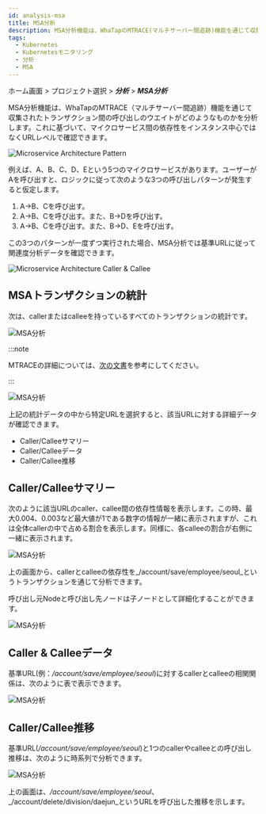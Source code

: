 ```yaml
---
id: analysis-msa
title: MSA分析
description: MSA分析機能は、WhaTapのMTRACE(マルチサーバー間追跡)機能を通じて収集されたトランザクション間の呼び出し比重を分析します。
tags:
  - Kubernetes
  - Kubernetesモニタリング
  - 分析
  - MSA
---
```


ホーム画面 > プロジェクト選択 > **_分析_** > **_MSA分析_**

MSA分析機能は、WhaTapのMTRACE（マルチサーバー間追跡）機能を通じて収集されたトランザクション間の呼び出しのウエイトがどのようなものかを分析します。これに基づいて、マイクロサービス間の依存性をインスタンス中心ではなくURLレベルで確認できます。

![Microservice Architecture Pattern](https://img.whatap.io/media/images/whatap_application_analysis_msa_pattern.png)

例えば、A、B、C、D、Eという5つのマイクロサービスがあります。ユーザーがAを呼び出すと、ロジックに従って次のような3つの呼び出しパターンが発生すると仮定します。 

1.  A→B、Cを呼び出す。
2.  A→B、Cを呼び出す。また、B→Dを呼び出す。
3.  A→B、Cを呼び出す。また、B→D、Eを呼び出す。 

この3つのパターンが一度ずつ実行された場合、MSA分析では基準URLに従って関連度分析データを確認できます。

![Microservice Architecture Caller & Callee](https://img.whatap.io/media/images/whatap_application_analysis_msa_caller_callee.png)

## MSAトランザクションの統計

次は、callerまたはcalleeを持っているすべてのトランザクションの統計です。

![MSA分析](https://img.whatap.io/media/images/whatap_application_analysis_msa_2.png)

:::note

MTRACEの詳細については、[次の文書](../java/trs-multi-trace)を参考にしてください。

:::

![MSA分析](https://img.whatap.io/media/images/whatap_application_analysis_msa_2.png)

上記の統計データの中から特定URLを選択すると、該当URLに対する詳細データが確認できます。

-   Caller/Calleeサマリー
-   Caller/Calleeデータ
-   Caller/Callee推移

## Caller/Calleeサマリー

次のように該当URLのcaller、callee間の依存性情報を表示します。この時、最大0.004、0.003など最大値が1である数字の情報が一緒に表示されますが、これは全体callerの中で占める割合を表示します。同様に、各calleeの割合が右側に一緒に表示されます。

![MSA分析](https://img.whatap.io/media/images/whatap_application_analysis_msa_3.png)

上の画面から、callerとcalleeの依存性を_/account/save/employee/seoul_というトランザクションを通じて分析できます。

呼び出し元Nodeと呼び出し先ノードは子ノードとして詳細化することができます。

![MSA分析](https://img.whatap.io/media/images/whatap_application_analysis_msa_4.png)

## Caller & Calleeデータ

基準URL(例：_/account/save/employee/seoul_)に対するcallerとcalleeの相関関係は、次のように表で表示できます。

![MSA分析](https://img.whatap.io/media/images/whatap_application_analysis_msa_5.png)

## Caller/Callee推移

基準URL(_/account/save/employee/seoul_)と1つのcallerやcalleeとの呼び出し推移は、次のように時系列で分析できます。 

![MSA分析](https://img.whatap.io/media/images/whatap_application_analysis_msa_6.png)

上の画面は、_/account/save/employee/seoul_、_/account/delete/division/daejun_というURLを呼び出した推移を示します。
